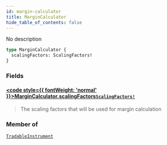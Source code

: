 ```yaml
---
id: margin-calculator
title: MarginCalculator
hide_table_of_contents: false
---
```








No description

```graphql
type MarginCalculator {
  scalingFactors: ScalingFactors!
}
```


### Fields

#### [<code style={{ fontWeight: 'normal' }}>MarginCalculator.<b>scalingFactors</b></code>](#)<Bullet />[`ScalingFactors!`](/testnet/api/graphql/objects/scaling-factors) <Badge class="secondary" text="non-null"/> <Badge class="secondary" text="object"/>
> The scaling factors that will be used for margin calculation
> 



### Member of

[`TradableInstrument`](/testnet/api/graphql/objects/tradable-instrument)  <Badge class="secondary" text="object"/>



